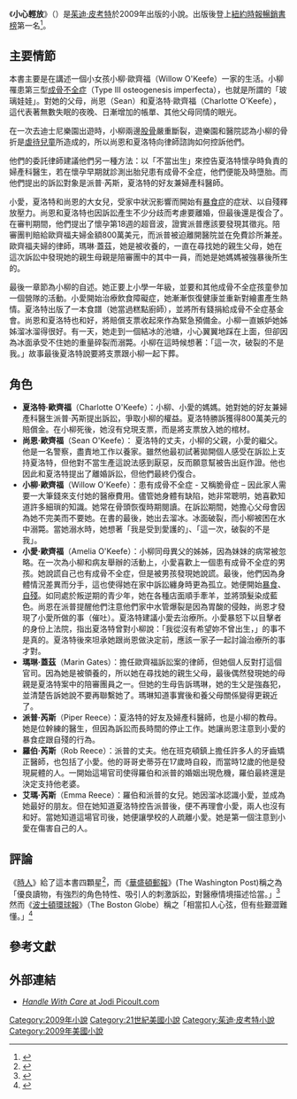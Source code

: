 {{infobox book | <!-- See Wikipedia:WikiProject_Novels or Wikipedia:WikiProject_Books -->
| name          = 小心輕放<br />''Handle with Care''
| image         = File:HandleWithCare book.jpg
| caption       = 第一版封面
| author        = [[茱迪·皮考特|茱迪·皮考特]]
| cover_artist  = 
| country       = {{USA}}
| language      = 英語
| genre         = 
| release_date  = 2009年3月3日
| publisher     = [[西蒙與舒斯特|西蒙與舒斯特]]
| media_type    = 書籍（精裝本及平裝本）
| pages         = 496 頁
| isbn          = 978-0-7432-9641-0
}}
《'''小心輕放'''》（{{lang-en|'''''Handle with Care'''''}}）是[[茱迪·皮考特|茱迪·皮考特]]於2009年出版的小說。出版後登上[[紐約時報暢銷書榜|紐約時報暢銷書榜]]第一名<ref>{{cite news|date=March 13, 2009 |title=Hardcover Fiction Best Sellers |url=http://www.nytimes.com/2009/03/22/books/bestseller/besthardfiction.html |work=The New York Times |accessdate=2010-03-14}}</ref>。

==主要情節==

本書主要是在講述一個小女孩小柳·歐齊福（Willow O'Keefe）一家的生活。小柳罹患第三型[[成骨不全症|成骨不全症]]（Type III osteogenesis imperfecta），也就是所謂的「玻璃娃娃」。對她的父母，尚恩（Sean）和夏洛特·歐齊福（Charlotte O'Keefe），這代表著無數失眠的夜晚、日漸增加的帳單、其他父母同情的眼光。

在一次去迪士尼樂園出遊時，小柳兩邊[[股骨|股骨]]嚴重斷裂，遊樂園和醫院認為小柳的骨折是[[虐待兒童|虐待兒童]]所造成的，所以尚恩和夏洛特向律師諮詢如何控訴他們。

他們的委託律師建議他們另一種方法：以「不當出生」來控告夏洛特懷孕時負責的婦產科醫生，若在懷孕早期就診測出胎兒患有成骨不全症，他們便能及時墮胎。而他們提出的訴訟對象是派普·芮斯，夏洛特的好友兼婦產科醫師。

小愛，夏洛特和尚恩的大女兒，受家中狀況影響而開始有[[神經性暴食症|暴食症]]的症狀、以自殘釋放壓力。尚恩和夏洛特也因訴訟產生不少分歧而考慮要離婚，但最後還是復合了。在審判期間，他們提出了懷孕第18週的超音波，證實派普應該要發現其徵兆。陪審團判賠給歐齊福夫婦金額800萬美元，而派普被迫離開醫院並在免費診所兼差。歐齊福夫婦的律師，瑪琳·蓋茲，她是被收養的，一直在尋找她的親生父母，她在這次訴訟中發現她的親生母親是陪審團中的其中一員，而她是她媽媽被強暴後所生的。

最後一章節為小柳的自述。她正要上小學一年級，並要和其他成骨不全症孩童參加一個營隊的活動。小愛開始治療飲食障礙症，她漸漸恢復健康並重新對繪畫產生熱情。夏洛特出版了一本食譜（她當過糕點廚師），並將所有錢捐給成骨不全症基金會。尚恩和夏洛特也和好，將賠償支票收起來作為緊急預備金。小柳一直嫉妒她姊姊溜冰溜得很好。有一天，她走到一個結冰的池塘，小心翼翼地踩在上面，但卻因為冰面承受不住她的重量碎裂而溺斃。小柳在這時候想著：「這一次，破裂的不是我。」故事最後夏洛特說要將支票跟小柳一起下葬。

==角色==

*'''夏洛特·歐齊福'''（Charlotte O'Keefe）：小柳、小愛的媽媽。她對她的好友兼婦產科醫生派普·芮斯提出訴訟，爭取小柳的權益。夏洛特勝訴獲得800萬美元的賠償金。在小柳死後，她沒有兌現支票，而是將支票放入她的棺材。
*'''尚恩·歐齊福'''（Sean O'Keefe）： 夏洛特的丈夫，小柳的父親，小愛的繼父。他是一名警察，盡責地工作以養家。雖然他最初試著拋開個人感受在訴訟上支持夏洛特，但他對不當生產這說法感到厭惡，反而願意幫被告出庭作證。他也因此和夏洛特提出了離婚訴訟，但他們最終仍復合。
*'''小柳·歐齊福'''（Willow O'Keefe）：患有成骨不全症 - 又稱脆骨症 – 因此家人需要一大筆錢來支付她的醫療費用。儘管她身體有缺陷，她非常聰明，她喜歡知道許多細瑣的知識。她常在骨頭恢復時期閱讀。在訴訟期間，她擔心父母會因為她不完美而不要她。在書的最後，她出去溜冰。冰面破裂，而小柳被困在水中溺斃。當她溺水時，她想著「我是受到愛護的」、「這一次，破裂的不是我」。
*'''小愛·歐齊福'''（Amelia O'Keefe）：小柳同母異父的姊姊，因為妹妹的病常被忽略。在一次為小柳和病友舉辦的活動上，小愛喜歡上一個患有成骨不全症的男孩。她說謊自己也有成骨不全症，但是被男孩發現她說謊。最後，他們因為身體情況差異而分手，這也使得她在家中訴訟纏身時更為孤立。她便開始[[神經性暴食症|暴食]]、[[自殘|自殘]]。如同處於叛逆期的青少年，她在各種店面順手牽羊，並將頭髮染成藍色。尚恩在派普提醒他們注意他們家中水管爆裂是因為胃酸的侵蝕，尚恩才發現了小愛所做的事（催吐）。夏洛特建議小愛去治療所。小愛暴怒下以目擊者的身份上法院，指出夏洛特曾對小柳說：「我從沒有希望妳不曾出生，」的事不是真的。夏洛特後來坦承她跟尚恩做決定前，應該一家子一起討論治療所的事才對。
*'''瑪琳·蓋茲'''（Marin Gates）：擔任歐齊福訴訟案的律師，但她個人反對打這個官司。因為她是被領養的，所以她在尋找她的親生父母，最後偶然發現她的母親是夏洛特案中的陪審團員之一。但她的生母告訴瑪琳，她的生父是強姦犯，並清楚告訴她說不要再聯繫她了。瑪琳知道事實後和養父母關係變得更親近了。
*'''派普·芮斯'''（Piper Reece）：夏洛特的好友及婦產科醫師，也是小柳的教母。她是位幹練的醫生，但因為訴訟而長時間的停止工作。她讓尚恩注意到小愛的暴食症跟自殘的行為。
*'''羅伯·芮斯'''（Rob Reece）：派普的丈夫。他在班克頓鎮上擔任許多人的牙齒矯正醫師，也包括了小愛。他的哥哥史蒂芬在17歲時自殺，而當時12歲的他是發現屍體的人。一開始這場官司使得羅伯和派普的婚姻出現危機，羅伯最終還是決定支持他老婆。
*'''艾瑪·芮斯'''（Emma Reece）：羅伯和派普的女兒。她因溜冰認識小愛，並成為她最好的朋友。但在她知道夏洛特控告派普後，便不再理會小愛，兩人也沒有和好。當她知道這場官司後，她便讓學校的人疏離小愛。她是第一個注意到小愛在傷害自己的人。

==評論==

《[[人物_(雜誌)|時人]]》給了這本書四顆星<ref>{{cite news |date=March 3, 2009 |title=Jodi Picoult's life is far from her wrenching novels |url=http://www.usatoday.com/life/books/news/2009-03-02-jodi-picoult_N.htm |first=Deirdre |last=Donahue |work=USA Today |accessdate=2010-03-14 |archive-date=2009-04-14 |archive-url=https://web.archive.org/web/20090414235253/http://www.usatoday.com/life/books/news/2009-03-02-jodi-picoult_n.htm |dead-url=no }}</ref>，而《[[華盛頓郵報|華盛頓郵報]]》(The Washington Post)稱之為「優良讀物，有強烈的角色特性、吸引人的刺激訴訟，對醫療情境描述恰當。」<ref>{{cite news |date=March 3, 2009 |title=A 'Wrongful Birth' Lawsuit, a Mother in Anguish |url=http://www.washingtonpost.com/wp-dyn/content/story/2009/03/04/ST2009030401640.html |first=Perri |last=Klass |work=The Washington Post |accessdate=2010-03-14 |archive-date=2020-08-10 |archive-url=https://web.archive.org/web/20200810094329/https://www.washingtonpost.com/wp-dyn/content/story/2009/03/04/ST2009030401640.html |dead-url=no }}</ref>然而《[[波士頓環球報|波士頓環球報]]》（The Boston Globe）稱之「相當扣人心弦，但有些艱澀難懂。」<ref>{{cite news |date=March 20, 2009 |title=Drawing strength from a brittle child |url=http://www.boston.com/community/moms/articles/2009/03/20/drawing_strength_from_a_brittle_child/ |first=Karen |last=Campbell |work=The Boston Globe |accessdate=2010-03-14 |archive-date=2012-10-25 |archive-url=https://web.archive.org/web/20121025114233/http://www.boston.com/community/moms/articles/2009/03/20/drawing_strength_from_a_brittle_child/ |dead-url=no }}</ref>



==參考文獻==
{{reflist}}

==外部連結==
*[http://www.jodipicoult.com/handle-with-care.html ''Handle With Care'' at Jodi Picoult.com] {{Wayback|url=http://www.jodipicoult.com/handle-with-care.html |date=20201109215346 }}

{{Jodi Picoult}}

[[Category:2009年小說|Category:2009年小說]]
[[Category:21世紀美國小說|Category:21世紀美國小說]]
[[Category:茱迪·皮考特小說|Category:茱迪·皮考特小說]]
[[Category:2009年美國小說|Category:2009年美國小說]]
